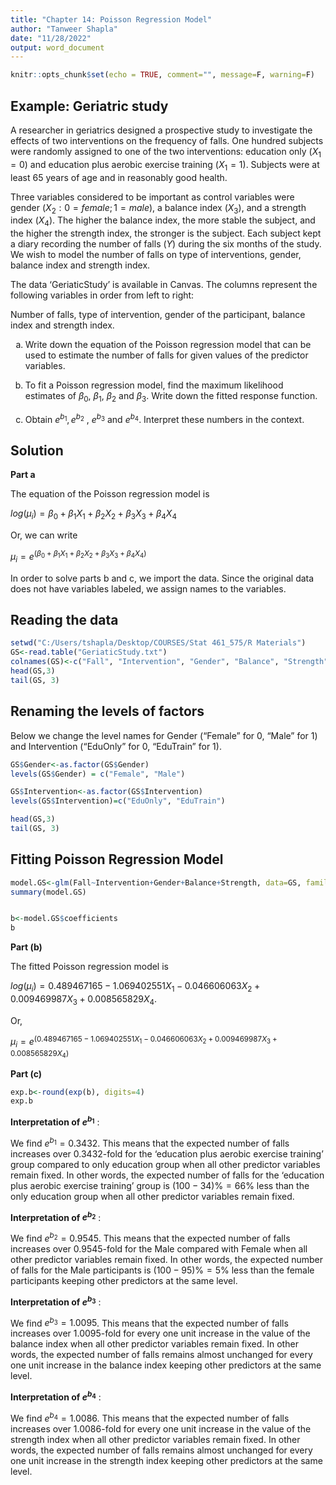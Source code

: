 ---
title: "Chapter 14: Poisson Regression Model"
author: "Tanweer Shapla"
date: "11/28/2022"
output: word_document
---

```{r setup, include=FALSE}
knitr::opts_chunk$set(echo = TRUE, comment="", message=F, warning=F)
```


## Example: Geriatric study 
A researcher in geriatrics designed a prospective study to investigate the effects of two interventions on the frequency of falls. One hundred subjects were randomly assigned to one of the two interventions: education only $(X_1=0)$ and education plus aerobic exercise training $(X_1=1)$. Subjects were at least $65$ years of age and in reasonably good health. 
 
Three variables considered to be important as control variables were gender $(X_2:0=female; 1=male)$,  a balance index $(X_3)$, and a strength index $(X_4)$. The higher the balance index, the more stable the subject, and the higher the strength index, the stronger is the subject. Each subject kept a diary recording the number of falls $(Y)$ during the six months of the study. We wish to model the number of falls on type of interventions, gender, balance index and strength index.  

The data 'GeriaticStudy' is available in Canvas. The columns represent the following variables in order from left to right:

Number of falls, type of intervention, gender of the participant, balance index and strength index.

a. Write down the equation of the Poisson regression model that can be used to estimate the number of falls for given values of the predictor variables. 


b. To fit a Poisson regression model, find the maximum likelihood estimates of $\beta_0$, $\beta_1$, $\beta_2$ and $\beta_3$. Write down the fitted response function. 


c. Obtain $e^{b_1}, e^{b_2}$ , $e^{b_3}$ and $e^{b_4}$. Interpret these numbers in the context. 


## Solution

**Part a**

The equation of the Poisson regression model is 

$log(\mu_i)=\beta_0+\beta_1X_1+\beta_2X_2+\beta_3X_3+\beta_4X_4$

Or, we can write

$\mu_i=e^(\beta_0+\beta_1X_1+\beta_2X_2+\beta_3X_3+\beta_4X_4)$

In order to solve parts b and c, we import the data. Since the original data does not have variables labeled, we assign names to the variables.

## Reading the data

```{r echo=T, comment=""}
setwd("C:/Users/tshapla/Desktop/COURSES/Stat 461_575/R Materials")
GS<-read.table("GeriaticStudy.txt")
colnames(GS)<-c("Fall", "Intervention", "Gender", "Balance", "Strength")
head(GS,3)
tail(GS, 3)
```


## Renaming the levels of factors

Below we change the level names for Gender ("Female" for 0, "Male" for 1) and Intervention ("EduOnly" for 0, "EduTrain" for 1).

```{r}
GS$Gender<-as.factor(GS$Gender)
levels(GS$Gender) = c("Female", "Male")

GS$Intervention<-as.factor(GS$Intervention)
levels(GS$Intervention)=c("EduOnly", "EduTrain")

head(GS,3)
tail(GS, 3)
```


## Fitting Poisson Regression Model
```{r echo=T, comment=""}
model.GS<-glm(Fall~Intervention+Gender+Balance+Strength, data=GS, family = poisson(link="log"))
summary(model.GS)


b<-model.GS$coefficients
b
```

**Part (b)**

The fitted Poisson regression model is 

$log(\mu_i)=0.489467165-1.069402551X_1-0.046606063 X_2+0.009469987X_3+0.008565829 X_4$.

Or, 

$\mu_i=e^(0.489467165-1.069402551X_1-0.046606063 X_2+0.009469987X_3+0.008565829 X_4)$


**Part (c) **

```{r}
exp.b<-round(exp(b), digits=4)
exp.b
```


**Interpretation of $e^{b_1}$** :

We find $e^{b_1}=0.3432$. This means that the expected number of falls increases over 0.3432-fold for the 'education plus aerobic exercise training' group compared to only education group when all other predictor variables remain fixed. In other words, the expected number of falls for the 'education plus aerobic exercise training' group is $(100-34)\%=66\%$ less than the only education group when all other predictor variables remain fixed. 



**Interpretation of $e^{b_2}$** :

We find $e^{b_2}=0.9545$. This means that the expected number of falls increases over 0.9545-fold for the Male compared with Female when all other predictor variables remain fixed. In other words, the expected number of falls for the Male participants is $(100-95)\%=5\%$ less than the female participants keeping other predictors at the same level. 



**Interpretation of $e^{b_3}$** :

We find $e^{b_3}=1.0095$. This means that the expected number of falls increases over 1.0095-fold for every one unit increase in the value of the balance index when all other predictor variables remain fixed. In other words, the expected number of falls remains almost unchanged for every one unit increase in the balance index keeping other predictors at the same level. 

**Interpretation of $e^{b_4}$** :

We find $e^{b_4}=1.0086$. This means that the expected number of falls increases over 1.0086-fold for every one unit increase in the value of the strength index when all other predictor variables remain fixed. In other words, the expected number of falls remains almost unchanged for every one unit increase in the strength index keeping other predictors at the same level. 






